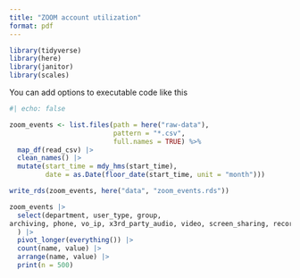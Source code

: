 ```yaml
---
title: "ZOOM account utilization"
format: pdf
---
```



```r
library(tidyverse)
library(here)
library(janitor)
library(scales)
```

You can add options to executable code like this

```r
#| echo: false

zoom_events <- list.files(path = here("raw-data"), 
                          pattern = "*.csv", 
                          full.names = TRUE) %>%
  map_df(read_csv) |> 
  clean_names() |>
  mutate(start_time = mdy_hms(start_time),
         date = as.Date(floor_date(start_time, unit = "month")))

write_rds(zoom_events, here("data", "zoom_events.rds"))
```


```r
zoom_events |> 
  select(department, user_type, group,
archiving, phone, vo_ip, x3rd_party_audio, video, screen_sharing, recording, poll, q_a, survey, crc, encryption
  ) |>
  pivot_longer(everything()) |>
  count(name, value) |>
  arrange(name, value) |> 
  print(n = 500)
```


